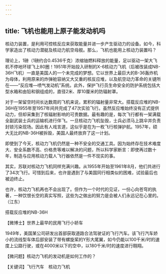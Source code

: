 ```yaml
---
---
---
```

title: 飞机也能用上原子能发动机吗
---




核动力装置，是利用可控核反应来获取能量并进一步产生驱动力的设备。如今，科学家造出了核动力潜艇及核动力航空母舰。那么，飞机也能用上核动力装置吗？

理论上，1磅（1磅约合0.4536千克）浓缩铀燃料释放的能量，足以驱动一架大飞机不停地环球飞上80圈！1951年开始投入研制的X-6核动力飞机（后被改装成NB-36H飞机）一直是美国人的一个未完成的梦想。它以世界上最巨大的B-36轰炸机为母体，利用原来的炸弹舱容纳又大又重的核反应堆，以及航空动力革命的关键所在——“反应堆—喷气发动机”系统。此外，保护飞行员生命安全的防护系统包括大型水箱和由铅和钢组成的，直径2米、厚10厘米的防辐射罩。

对于一架留空时间长达数周的飞机来说，累积的辐射量非常大。搭载反应堆的NB-36H在1955年至1957年间共完成了47次实验飞行。虽然反应堆始终没有正式提供动力，但却采集到了核辐射影响的可贵数据。最有趣的是，每次飞行都有一架满载全副武装士兵的运输机进行伴飞。一旦核动力飞机坠毁，士兵必须马上跳伞并负责封锁污染现场。因此有人戏言道，这似乎是在为一枚飞行核弹护航。1957年，硕大无比的NB-36H被拆毁，美国人最终放弃了这一计划。

即使到了今天，核动力飞机仍然是一种不安全的交通工具。因为始终存在技术难度大、安全系数不高、价格贵等难以解决的问题，所以科学家断言：即使再过数十年，制造与应用核动力载人飞行器依然是一件不现实的事。

其实，苏联对核动力飞机同样充满兴趣。从1955年开始至1961年8月，他们共进行了34次飞行。可惜到后来，也许是遇到了与美国同行相类似的困难，试验最后也被迫终止。

也许，核动力飞机再也不会出现了。但作为一个时代的见证，一份心向苍穹的执著，一种饮恨长空的真实写照，这些为之做出的努力是会被人们永远记在心里的。（江东）

搭载反应堆的NB-36H





【微博士】世界上最早的民用飞行小轿车

1949年，美国某公司研发出首部获取道路合法驾驶证的飞行汽车。该飞行汽车娇小的流线型车体后部安装了带有螺旋桨的Y形大尾翼，如今仍能以100千米/时的速度上公路行驶，或在4000米以下的空中，以180千米/时的速度进行翱翔。

【微问题】核动力飞机的发动机是如何工作的？

【关键词】飞行汽车　核动力飞机